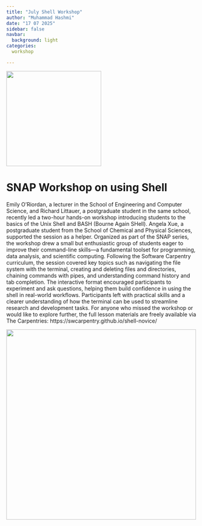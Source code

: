 ```yaml
---
title: "July Shell Workshop"
author: "Muhammad Hashmi"
date: "17 07 2025"
sidebar: false
navbar:
  background: light
categories:
  workshop

---
```


![](shell.png){height=250 fig-align="center"}

<h1>SNAP Workshop on using Shell</h1>

Emily O'Riordan, a lecturer in the School of Engineering and Computer Science, and Richard Littauer, a postgraduate student in the same school, recently led a two-hour hands-on workshop introducing students to the basics of the Unix Shell and BASH (Bourne Again SHell). Angela Xue, a postgraduate student from the School of Chemical and Physical Sciences, supported the session as a helper.
Organized as part of the SNAP series, the workshop drew a small but enthusiastic group of students eager to improve their command-line skills—a fundamental toolset for programming, data analysis, and scientific computing.
Following the Software Carpentry curriculum, the session covered key topics such as navigating the file system with the terminal, creating and deleting files and directories, chaining commands with pipes, and understanding command history and tab completion. The interactive format encouraged participants to experiment and ask questions, helping them build confidence in using the shell in real-world workflows.
Participants left with practical skills and a clearer understanding of how the terminal can be used to streamline research and development tasks.
For anyone who missed the workshop or would like to explore further, the full lesson materials are freely available via The Carpentries: https://swcarpentry.github.io/shell-novice/



![](shell_workshop.jpg){height=500 fig-align="center"}

